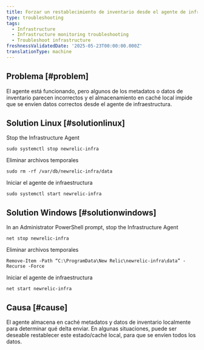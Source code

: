 ```yaml
---
title: Forzar un restablecimiento de inventario desde el agente de infraestructura
type: troubleshooting
tags:
  - Infrastructure
  - Infrastructure monitoring troubleshooting
  - Troubleshoot infrastructure
freshnessValidatedDate: '2025-05-23T00:00:00.000Z'
translationType: machine
---
```


## Problema [#problem]

El agente está funcionando, pero algunos de los metadatos o datos de inventario parecen incorrectos y el almacenamiento en caché local impide que se envíen datos correctos desde el agente de infraestructura.

## Solution Linux [#solutionlinux]

Stop the Infrastructure Agent

```
sudo systemctl stop newrelic-infra
```

Eliminar archivos temporales

```
sudo rm -rf /var/db/newrelic-infra/data
```

Iniciar el agente de infraestructura

```
sudo systemctl start newrelic-infra
```

## Solution Windows [#solutionwindows]

In an Administrator PowerShell prompt, stop the Infrastructure Agent

```
net stop newrelic-infra
```

Eliminar archivos temporales

```
Remove-Item -Path “C:\ProgramData\New Relic\newrelic-infra\data” -Recurse -Force
```

Iniciar el agente de infraestructura

```
net start newrelic-infra
```

## Causa [#cause]

El agente almacena en caché metadatos y datos de inventario localmente para determinar qué delta enviar. En algunas situaciones, puede ser deseable restablecer este estado/caché local, para que se envíen todos los datos.